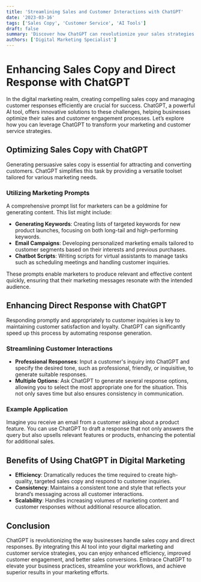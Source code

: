 ```yaml
---
title: 'Streamlining Sales and Customer Interactions with ChatGPT'
date: '2023-03-16'
tags: ['Sales Copy', 'Customer Service', 'AI Tools']
draft: false
summary: 'Discover how ChatGPT can revolutionize your sales strategies and customer service interactions, providing tailored content and efficient responses to enhance your digital marketing efforts.'
authors: ['Digital Marketing Specialist']
---
```


# Enhancing Sales Copy and Direct Response with ChatGPT

In the digital marketing realm, creating compelling sales copy and managing customer responses efficiently are crucial for success. ChatGPT, a powerful AI tool, offers innovative solutions to these challenges, helping businesses optimize their sales and customer engagement processes. Let’s explore how you can leverage ChatGPT to transform your marketing and customer service strategies.

## Optimizing Sales Copy with ChatGPT

Generating persuasive sales copy is essential for attracting and converting customers. ChatGPT simplifies this task by providing a versatile toolset tailored for various marketing needs.

### Utilizing Marketing Prompts

A comprehensive prompt list for marketers can be a goldmine for generating content. This list might include:

- **Generating Keywords**: Creating lists of targeted keywords for new product launches, focusing on both long-tail and high-performing keywords.
- **Email Campaigns**: Developing personalized marketing emails tailored to customer segments based on their interests and previous purchases.
- **Chatbot Scripts**: Writing scripts for virtual assistants to manage tasks such as scheduling meetings and handling customer inquiries.

These prompts enable marketers to produce relevant and effective content quickly, ensuring that their marketing messages resonate with the intended audience.

## Enhancing Direct Response with ChatGPT

Responding promptly and appropriately to customer inquiries is key to maintaining customer satisfaction and loyalty. ChatGPT can significantly speed up this process by automating response generation.

### Streamlining Customer Interactions

- **Professional Responses**: Input a customer's inquiry into ChatGPT and specify the desired tone, such as professional, friendly, or inquisitive, to generate suitable responses.
- **Multiple Options**: Ask ChatGPT to generate several response options, allowing you to select the most appropriate one for the situation. This not only saves time but also ensures consistency in communication.

### Example Application

Imagine you receive an email from a customer asking about a product feature. You can use ChatGPT to draft a response that not only answers the query but also upsells relevant features or products, enhancing the potential for additional sales.

## Benefits of Using ChatGPT in Digital Marketing

- **Efficiency**: Dramatically reduces the time required to create high-quality, targeted sales copy and respond to customer inquiries.
- **Consistency**: Maintains a consistent tone and style that reflects your brand’s messaging across all customer interactions.
- **Scalability**: Handles increasing volumes of marketing content and customer responses without additional resource allocation.

## Conclusion

ChatGPT is revolutionizing the way businesses handle sales copy and direct responses. By integrating this AI tool into your digital marketing and customer service strategies, you can enjoy enhanced efficiency, improved customer engagement, and better sales conversions. Embrace ChatGPT to elevate your business practices, streamline your workflows, and achieve superior results in your marketing efforts.

